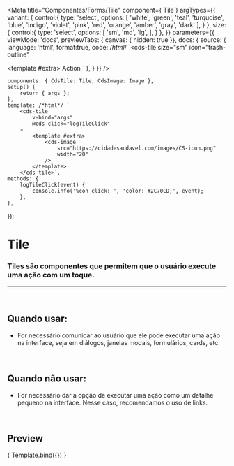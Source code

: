 
<Meta
	title="Componentes/Forms/Tile"
	component={ Tile }
	argTypes={{
		variant: {
			control:{
				type: 'select',
				options: [
					'white',
					'green',
					'teal',
					'turquoise',
					'blue',
					'indigo',
					'violet',
					'pink',
					'red',
					'orange',
					'amber',
					'gray',
					'dark'
				],
			}
		},
		size: {
			control:{
				type: 'select',
				options: [
					'sm',
					'md',
					'lg',
				],
			}
		},
	}}
	parameters={{
		viewMode: 'docs',
		previewTabs: { canvas: { hidden: true }},
		docs: {
			source: {
				language: 'html',
				format:true,
				code: /*html*/
`<cds-tile
	size="sm"
	icon="trash-outline"
>
<template #extra>
		<cds-badge>Action</cds-badge>
	</template>
</cds-tile>`
			},
		}
	}}
/>

	components: { CdsTile: Tile, CdsImage: Image },
	setup() {
		return { args };
	},
	template: /*html*/ `
		<cds-tile
			v-bind="args"
			@cds-click="logTileClick"
		>
			<template #extra>
				<cds-image
					src="https://cidadesaudavel.com/images/CS-icon.png"
					width="20"
				/>
			</template>
		</cds-tile>`,
	methods: {
		logTileClick(event) {
			console.info('%con click: ', 'color: #2C70CD;', event);
		},
	},
});

# Tile

### Tiles são componentes que permitem que o usuário execute uma ação com um toque.
---
<br />

## Quando usar:
- For necessário comunicar ao usuário que ele pode executar uma ação na interface,
seja em diálogos, janelas modais, formulários, cards, etc.


<br />

## Quando não usar:
- For necessário dar a opção de executar uma ação como um detalhe pequeno na interface.
Nesse caso, recomendamos o uso de links.

<br />

## Preview

<Canvas>
	<Story
		name="Tile"
		args={{
			size: 'sm',
			icon: 'trash-outline',
			variant: 'green',
			disabled: false,
			title: 'Excluir',
		}}
	>
		{ Template.bind({}) }
	</Story>
</Canvas>

<ArgsTable story="Tile" />
